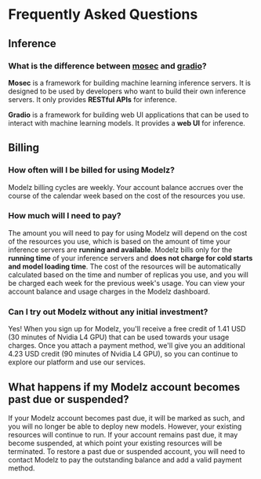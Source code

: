 # Frequently Asked Questions

## Inference

### What is the difference between [**mosec**](./frameworks/mosec) and [**gradio**](./frameworks/gradio)?

**Mosec** is a framework for building machine learning inference servers. It is designed to be used by developers who want to build their own inference servers. It only provides **RESTful APIs** for inference.

**Gradio** is a framework for building web UI applications that can be used to interact with machine learning models. It provides a **web UI** for inference.

## Billing

### How often will I be billed for using Modelz?

Modelz billing cycles are weekly. Your account balance accrues over the course of the calendar week based on the cost of the resources you use.

### How much will I need to pay?

The amount you will need to pay for using Modelz will depend on the cost of the resources you use, which is based on the amount of time your inference servers are **running and available**. Modelz bills only for the **running time** of your inference servers and **does not charge for cold starts and model loading time**. The cost of the resources will be automatically calculated based on the time and number of replicas you use, and you will be charged each week for the previous week's usage. You can view your account balance and usage charges in the Modelz dashboard.

### Can I try out Modelz without any initial investment?

Yes! When you sign up for Modelz, you'll receive a free credit of 1.41 USD (30 minutes of Nvidia L4 GPU) that can be used towards your usage charges. Once you attach a payment method, we'll give you an additional 4.23 USD credit (90 minutes of Nvidia L4 GPU), so you can continue to explore our platform and use our services.

## What happens if my Modelz account becomes past due or suspended?

If your Modelz account becomes past due, it will be marked as such, and you will no longer be able to deploy new models. However, your existing resources will continue to run. If your account remains past due, it may become suspended, at which point your existing resources will be terminated. To restore a past due or suspended account, you will need to contact Modelz to pay the outstanding balance and add a valid payment method.
